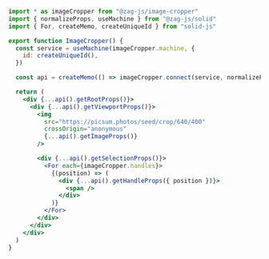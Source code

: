 ```jsx
import * as imageCropper from "@zag-js/image-cropper"
import { normalizeProps, useMachine } from "@zag-js/solid"
import { For, createMemo, createUniqueId } from "solid-js"

export function ImageCropper() {
  const service = useMachine(imageCropper.machine, {
    id: createUniqueId(),
  })

  const api = createMemo(() => imageCropper.connect(service, normalizeProps))

  return (
    <div {...api().getRootProps()}>
      <div {...api().getViewportProps()}>
        <img
          src="https://picsum.photos/seed/crop/640/400"
          crossOrigin="anonymous"
          {...api().getImageProps()}
        />

        <div {...api().getSelectionProps()}>
          <For each={imageCropper.handles}>
            {(position) => (
              <div {...api().getHandleProps({ position })}>
                <span />
              </div>
            )}
          </For>
        </div>
      </div>
    </div>
  )
}
```
